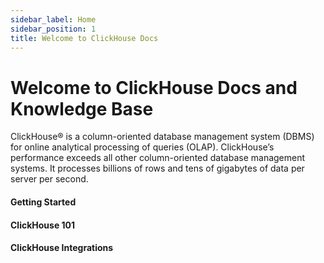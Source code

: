 ```yaml
---
sidebar_label: Home
sidebar_position: 1
title: Welcome to ClickHouse Docs
---
```





# <span class="gradient_title">Welcome</span> to ClickHouse Docs and Knowledge Base

ClickHouse® is a column-oriented database management system (DBMS) for online analytical processing of queries (OLAP). ClickHouse’s performance exceeds all other column-oriented database management systems. It processes billions of rows and tens of gigabytes of data per server per second.

<VideoContainer path='https://player.vimeo.com/video/756877867?h=c58e171729' />

#### Getting Started

<TwoColumnList items={LinksDeployment} />

<HorizontalDivide />

#### ClickHouse 101

<TwoColumnList items={Links101} />

<HorizontalDivide />

#### ClickHouse Integrations
<ViewAllLink link_text='View all ->' link_url='/docs/en/integrations/' />

<div className='horizontal-grid'>
	<ClickableSquare title='aws' url='/docs/en/integrations/s3/s3-intro/' />
	<ClickableSquare title='airbyte' url='/docs/en/integrations/airbyte-and-clickhouse/' />
	<ClickableSquare title='dbt' url='/docs/en/integrations/dbt/dbt-intro/' />
	<ClickableSquare title='deepnote' url='/docs/en/integrations/deepnote/' />
	<ClickableSquare title='go' url='https://github.com/clickhouse/clickHouse-go/' />
	<ClickableSquare title='grafana' url='/docs/en/connect-a-ui/grafana-and-clickhouse/' />
	<ClickableSquare title='kafka' url='/docs/en/integrations/kafka/kakfa-intro/' />
	<ClickableSquare title='superset' url='/docs/en/connect-a-ui/superset-and-clickhouse/' />
</div>
